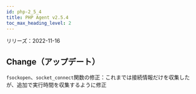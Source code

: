 ```yaml
---
id: php-2_5_4
title: PHP Agent v2.5.4
toc_max_heading_level: 2
---
```



リリーズ：2022-11-16

## Change（アップデート）

`fsockopen`、`socket_connect`関数の修正：これまでは接続情報だけを収集したが、追加で実行時間を収集するように修正
